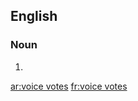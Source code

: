 ==English==

===Noun===
{{head|en|noun plural form}}

# {{plural of|voice vote|lang=en}}

[[ar:voice votes]]
[[fr:voice votes]]